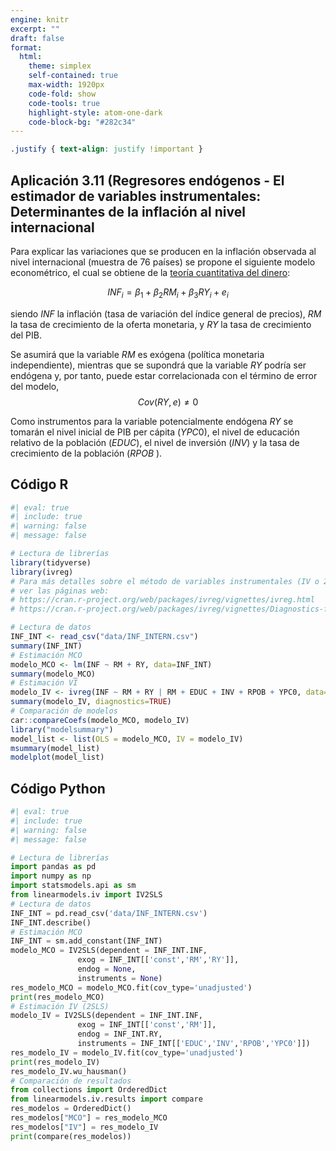 ```yaml
---
engine: knitr
excerpt: ""
draft: false
format: 
  html:
    theme: simplex
    self-contained: true
    max-width: 1920px
    code-fold: show
    code-tools: true
    highlight-style: atom-one-dark
    code-block-bg: "#282c34"
---
```


```css
.justify { text-align: justify !important }
```

::: justify
# Aplicación 3.11 (Regresores endógenos - El estimador de variables instrumentales: Determinantes de la inflación al nivel internacional {.unnumbered}

Para explicar las variaciones que se producen en la inflación observada al nivel internacional (muestra de 76 países) se propone el siguiente modelo econométrico, el cual se obtiene de la [teoría cuantitativa del dinero](https://es.wikipedia.org/wiki/Teor%C3%ADa_cuantitativa_del_dinero):

$$INF_{i} = \beta_1 + \beta_2 RM_{i} + \beta_3 RY_{i} + e_{i}$$

siendo $INF$ la inflación (tasa de variación del índice general de precios), $RM$ la tasa de crecimiento de la oferta monetaria, y $RY$ la tasa de crecimiento del PIB.

Se asumirá que la variable $RM$ es exógena (política monetaria independiente), mientras que se supondrá que la variable $RY$ podría ser endógena y, por tanto, puede estar correlacionada con el término de error del modelo, $$Cov(RY,e)≠0$$

Como instrumentos para la variable potencialmente endógena $RY$ se tomarán el nivel inicial de PIB per cápita ($YPC0$), el nivel de educación relativo de la población ($EDUC$), el nivel de inversión ($INV$) y la tasa de crecimiento de la población ($RPOB$ ).
:::

## Código R {.unnumbered}

```r
#| eval: true
#| include: true
#| warning: false
#| message: false

# Lectura de librerías
library(tidyverse)
library(ivreg)
# Para más detalles sobre el método de variables instrumentales (IV o 2SLS en inglés) 
# ver las páginas web: 
# https://cran.r-project.org/web/packages/ivreg/vignettes/ivreg.html 
# https://cran.r-project.org/web/packages/ivreg/vignettes/Diagnostics-for-2SLS-Regression.html

# Lectura de datos
INF_INT <- read_csv("data/INF_INTERN.csv")
summary(INF_INT)
# Estimación MCO
modelo_MCO <- lm(INF ~ RM + RY, data=INF_INT)
summary(modelo_MCO)
# Estimación VI
modelo_IV <- ivreg(INF ~ RM + RY | RM + EDUC + INV + RPOB + YPC0, data=INF_INT)
summary(modelo_IV, diagnostics=TRUE)
# Comparación de modelos
car::compareCoefs(modelo_MCO, modelo_IV)
library("modelsummary")
model_list <- list(OLS = modelo_MCO, IV = modelo_IV)
msummary(model_list)
modelplot(model_list)
```

## Código Python {.unnumbered}

```python
#| eval: true
#| include: true
#| warning: false
#| message: false

# Lectura de librerías
import pandas as pd
import numpy as np
import statsmodels.api as sm
from linearmodels.iv import IV2SLS
# Lectura de datos
INF_INT = pd.read_csv('data/INF_INTERN.csv')
INF_INT.describe()
# Estimación MCO
INF_INT = sm.add_constant(INF_INT)
modelo_MCO = IV2SLS(dependent = INF_INT.INF,
               exog = INF_INT[['const','RM','RY']], 
               endog = None, 
               instruments = None)
res_modelo_MCO = modelo_MCO.fit(cov_type='unadjusted')
print(res_modelo_MCO)
# Estimación IV (2SLS)
modelo_IV = IV2SLS(dependent = INF_INT.INF,
               exog = INF_INT[['const','RM']],
               endog = INF_INT.RY,
               instruments = INF_INT[['EDUC','INV','RPOB','YPC0']])
res_modelo_IV = modelo_IV.fit(cov_type='unadjusted')
print(res_modelo_IV)
res_modelo_IV.wu_hausman()
# Comparación de resultados
from collections import OrderedDict
from linearmodels.iv.results import compare
res_modelos = OrderedDict()
res_modelos["MCO"] = res_modelo_MCO
res_modelos["IV"] = res_modelo_IV
print(compare(res_modelos))
```

